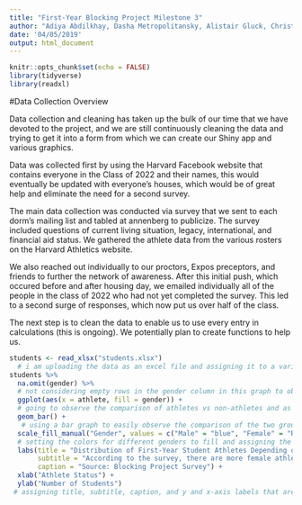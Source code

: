 ```yaml
---
title: "First-Year Blocking Project Milestone 3"
author: "Adiya Abdilkhay, Dasha Metropolitansky, Alistair Gluck, Christopher Milne, April Chen, Niel Schrage, Ilkin Bayramli, Stephanie Yao"
date: '04/05/2019'
output: html_document
---
```


```r
knitr::opts_chunk$set(echo = FALSE)
library(tidyverse)
library(readxl)
```

#Data Collection Overview


Data collection and cleaning has taken up the bulk of our time that we have devoted to the project, and we are still continuously cleaning the data and trying to get it into a form from which we can create our Shiny app and various graphics.  

Data was collected first by using the Harvard Facebook website that contains everyone in the Class of 2022 and their names, this would eventually be updated with everyone’s houses, which would be of great help and eliminate the need for a second survey.  

The main data collection was conducted via survey that we sent to each dorm’s mailing list and tabled at annenberg to publicize.  The survey included questions of current living situation, legacy, international, and financial aid status.  We gathered the athlete data from the various rosters on the Harvard Athletics website.  

We also reached out individually to our proctors, Expos preceptors, and friends to further the network of awareness. After this initial push, which occured before and after housing day, we emailed individually all of the people in the class of 2022 who had not yet completed the survey.  This led to a second surge of responses, which now put us over half of the class.  

The next step is to clean the data to enable us to use every entry in calculations (this is ongoing).  We potentially plan to create functions to help us.


```r

students <- read_xlsx("students.xlsx")
  # i am uploading the data as an excel file and assigning it to a variable name
students %>%
  na.omit(gender) %>%  
  # not considering empty rows in the gender column in this graph to observe the distribution of athletes and genders more easily
  ggplot(aes(x = athlete, fill = gender)) +
  # going to observe the comparison of athletes vs non-athletes and as well as that observe the gender distribution in these two groups
  geom_bar() +
   # using a bar graph to easily observe the comparison of the two groups
  scale_fill_manual("Gender", values = c("Male" = "blue", "Female" = "Red", "Other" = "green")) +
  # setting the colors for different genders to fill and assigning the legend label to be Gender
  labs(title = "Distribution of First-Year Student Athletes Depending on Gender",
       subtitle = "According to the survey, there are more female athletes than male athletes",
       caption = "Source: Blocking Project Survey") +
  xlab("Athlete Status") +
  ylab("Number of Students")
 # assigning title, subtitle, caption, and y and x-axis labels that are informative and concise

```

